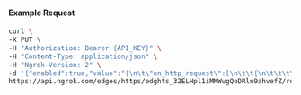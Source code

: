 
#### Example Request

```bash
curl \
-X PUT \
-H "Authorization: Bearer {API_KEY}" \
-H "Content-Type: application/json" \
-H "Ngrok-Version: 2" \
-d '{"enabled":true,"value":"{\n\t\"on_http_request\":[\n\t\t{\n\t\t\t\"name\":\"Rewrite /products API Calls\",\n\t\t\t\"expressions\":[\"req.url.path == '/products'\"],\n\t\t\t\"actions\":[\n\t\t\t\t{\n\t\t\t\t\t\"type\": \"url-rewrite\",\n\t\t\t\t\t\"config\": {\n\t\t\t\t\t\t\"from\": \"/products/?([.*]+)?\",\n\t\t\t\t\t\t\"to\": \"/products.php?query=$1\"\n\t\t\t\t\t}\n\t\t\t\t}\n\t\t\t]\n\t\t},\n\t\t{\n\t\t\t\"name\":\"Block POST Requests With Large Content Length From Specific Countries\",\n\t\t\t\"expressions\":[\n\t\t\t\t\"req.method == 'POST' && req.content_length > 10000\",\n\t\t\t\t\"conn.geo.country_code in ['BR', 'CN', 'CU', 'IR', 'NG', 'RO', 'RU', 'SD', 'SY', 'UA']\"\n\t\t\t],\n\t\t\t\"actions\":[\n\t\t\t\t{\n\t\t\t\t\t\"type\":\"custom-response\",\n\t\t\t\t\t\"config\":{\n\t\t\t\t\t\t\"status_code\":401,\n\t\t\t\t\t\t\"headers\":{\n\t\t\t\t\t\t\t\"content-type\":\"text/plain\"\n\t\t\t\t\t\t},\n\t\t\t\t\t\t\"content\":\"access denied\"\n\t\t\t\t\t}\n\t\t\t\t}\n\t\t\t]\n\t\t},\n\t\t{\n\t\t\t\"name\":\"Block AI Crawler Bots\",\n\t\t\t\"expressions\":[\"'ChatGPT' in req.headers['user-agent'] || 'GPTBot' in req.headers['user-agent']\"],\n\t\t\t\"actions\":[\n\t\t\t\t{\n\t\t\t\t\t\"type\":\"deny\",\n\t\t\t\t\t\"config\":{\n\t\t\t\t\t\t\"status_code\":400\n\t\t\t\t\t}\n\t\t\t\t}\n\t\t\t]\n\t\t}\n\t],\n\t\"on_http_response\":[\n\t\t{\n\t\t\t\"name\":\"Brotli Compress Responses\",\n\t\t\t\"actions\":[\n\t\t\t\t{\n\t\t\t\t\t\"type\":\"compress-response\",\n\t\t\t\t\t\"config\": {\n\t\t\t\t\t\t\"algorithms\":[\"br\"]\n\t\t\t\t\t}\n\t\t\t\t}\n\t\t\t]\n\t\t}\n\t]\n}"}' \
https://api.ngrok.com/edges/https/edghts_32ELHpl1iMMWugQoDRln9ahvefZ/routes/edghtsrt_32ELHs8bSbL9eB8AGbkokFernlN/traffic_policy
```
